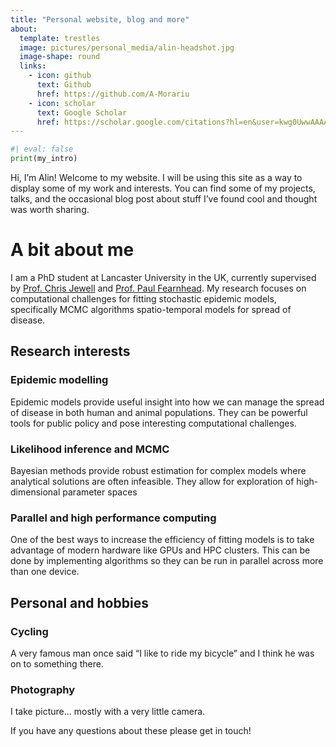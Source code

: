```yaml
---
title: "Personal website, blog and more"
about:
  template: trestles
  image: pictures/personal_media/alin-headshot.jpg
  image-shape: round
  links:
    - icon: github
      text: Github
      href: https://github.com/A-Morariu
    - icon: scholar 
      text: Google Scholar 
      href: https://scholar.google.com/citations?hl=en&user=kwg0UwwAAAAJ
---
```


```python
#| eval: false
print(my_intro)
```

Hi, I’m Alin! Welcome to my website. I will be using this site as a way to display some of my work and interests. You can find some of my projects, talks, and the occasional blog post about stuff I’ve found cool and thought was worth sharing.

# A bit about me

I am a PhD student at Lancaster University in the UK, currently supervised by [Prof. Chris Jewell](https://scholar.google.com/citations?user=BF1RFL8AAAAJ&hl=en) and [Prof. Paul Fearnhead](https://scholar.google.co.uk/citations?user=_21NhC8AAAAJ&hl=en). My research focuses on computational challenges for fitting stochastic epidemic models, specifically MCMC algorithms spatio-temporal models for spread of disease. 

## Research interests
::: {.callout-tip collapse="true"}
### Epidemic modelling
Epidemic models provide useful insight into how we can manage the spread of disease in both human and animal populations. They can be powerful tools for public policy and pose interesting computational challenges. 
:::
::: {.callout-tip collapse="true"}
### Likelihood inference and MCMC
Bayesian methods provide robust estimation for complex models where analytical solutions are often infeasible. They allow for exploration of high-dimensional parameter spaces 
:::
::: {.callout-tip collapse="true"}
### Parallel and high performance computing
One of the best ways to increase the efficiency of fitting models is to take advantage of modern hardware like GPUs and HPC clusters. This can be done by implementing algorithms so they can be run in parallel across more than one device. 
:::
## Personal and hobbies
::: {.callout-tip collapse="true"}
### Cycling
A very famous man once said "I like to ride my bicycle" and I think he was on to something there.
:::
::: {.callout-tip collapse="true"}
### Photography
I take picture... mostly with a very little camera. 
:::

If you have any questions about these please get in touch! 